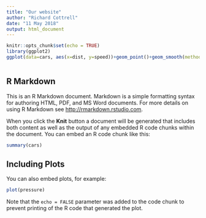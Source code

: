 ```yaml
---
title: "Our website"
author: "Richard Cottrell"
date: "11 May 2018"
output: html_document
---
```


```r
knitr::opts_chunk$set(echo = TRUE)
library(ggplot2)
ggplot(data=cars, aes(x=dist, y=speed))+geom_point()+geom_smooth(method="loess")+theme_classic()



```

## R Markdown

This is an R Markdown document. Markdown is a simple formatting syntax for authoring HTML, PDF, and MS Word documents. For more details on using R Markdown see <http://rmarkdown.rstudio.com>.

When you click the **Knit** button a document will be generated that includes both content as well as the output of any embedded R code chunks within the document. You can embed an R code chunk like this:

```r
summary(cars)
```

## Including Plots

You can also embed plots, for example:

```r
plot(pressure)
```

Note that the `echo = FALSE` parameter was added to the code chunk to prevent printing of the R code that generated the plot.
